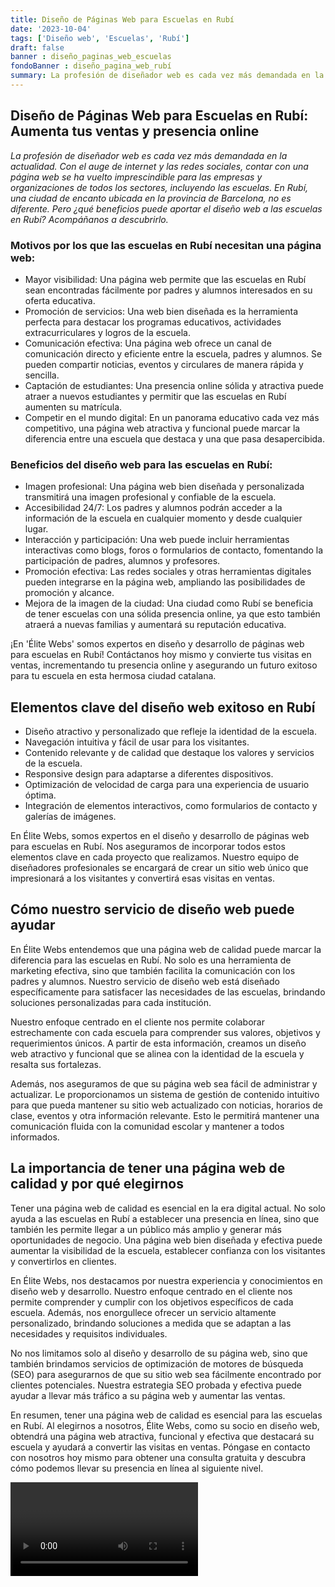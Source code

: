 ```yaml
---
title: Diseño de Páginas Web para Escuelas en Rubí
date: '2023-10-04'
tags: ['Diseño web', 'Escuelas', 'Rubí']
draft: false
banner : diseño_paginas_web_escuelas
fondoBanner : diseño_pagina_web_rubí
summary: La profesión de diseñador web es cada vez más demandada en la actualidad. Con el auge de internet y las redes sociales, contar con una página web se ha vuelto imprescindible para las empresas y organizaciones de todos los sectores, incluyendo las escuelas. En Rubí, una ciudad de encanto ubicada en la provincia de Barcelona, no es diferente. Pero ¿qué beneficios puede aportar el diseño web a las escuelas en Rubí? Acompáñanos a descubrirlo.
---
```


## Diseño de Páginas Web para Escuelas en Rubí: Aumenta tus ventas y presencia online

*La profesión de diseñador web es cada vez más demandada en la actualidad. Con el auge de internet y las redes sociales, contar con una página web se ha vuelto imprescindible para las empresas y organizaciones de todos los sectores, incluyendo las escuelas. En Rubí, una ciudad de encanto ubicada en la provincia de Barcelona, no es diferente. Pero ¿qué beneficios puede aportar el diseño web a las escuelas en Rubí? Acompáñanos a descubrirlo.*

### Motivos por los que las escuelas en Rubí necesitan una página web:

- Mayor visibilidad: Una página web permite que las escuelas en Rubí sean encontradas fácilmente por padres y alumnos interesados en su oferta educativa.
- Promoción de servicios: Una web bien diseñada es la herramienta perfecta para destacar los programas educativos, actividades extracurriculares y logros de la escuela.
- Comunicación efectiva: Una página web ofrece un canal de comunicación directo y eficiente entre la escuela, padres y alumnos. Se pueden compartir noticias, eventos y circulares de manera rápida y sencilla.
- Captación de estudiantes: Una presencia online sólida y atractiva puede atraer a nuevos estudiantes y permitir que las escuelas en Rubí aumenten su matrícula.
- Competir en el mundo digital: En un panorama educativo cada vez más competitivo, una página web atractiva y funcional puede marcar la diferencia entre una escuela que destaca y una que pasa desapercibida.

### Beneficios del diseño web para las escuelas en Rubí:

- Imagen profesional: Una página web bien diseñada y personalizada transmitirá una imagen profesional y confiable de la escuela.
- Accesibilidad 24/7: Los padres y alumnos podrán acceder a la información de la escuela en cualquier momento y desde cualquier lugar.
- Interacción y participación: Una web puede incluir herramientas interactivas como blogs, foros o formularios de contacto, fomentando la participación de padres, alumnos y profesores.
- Promoción efectiva: Las redes sociales y otras herramientas digitales pueden integrarse en la página web, ampliando las posibilidades de promoción y alcance.
- Mejora de la imagen de la ciudad: Una ciudad como Rubí se beneficia de tener escuelas con una sólida presencia online, ya que esto también atraerá a nuevas familias y aumentará su reputación educativa.

¡En 'Élite Webs' somos expertos en diseño y desarrollo de páginas web para escuelas en Rubí! Contáctanos hoy mismo y convierte tus visitas en ventas, incrementando tu presencia online y asegurando un futuro exitoso para tu escuela en esta hermosa ciudad catalana.

<GifSeo />

<Cta />

## Elementos clave del diseño web exitoso en Rubí

- Diseño atractivo y personalizado que refleje la identidad de la escuela.
- Navegación intuitiva y fácil de usar para los visitantes.
- Contenido relevante y de calidad que destaque los valores y servicios de la escuela.
- Responsive design para adaptarse a diferentes dispositivos.
- Optimización de velocidad de carga para una experiencia de usuario óptima.
- Integración de elementos interactivos, como formularios de contacto y galerías de imágenes.

En Élite Webs, somos expertos en el diseño y desarrollo de páginas web para escuelas en Rubí. Nos aseguramos de incorporar todos estos elementos clave en cada proyecto que realizamos. Nuestro equipo de diseñadores profesionales se encargará de crear un sitio web único que impresionará a los visitantes y convertirá esas visitas en ventas.

## Cómo nuestro servicio de diseño web puede ayudar

En Élite Webs entendemos que una página web de calidad puede marcar la diferencia para las escuelas en Rubí. No solo es una herramienta de marketing efectiva, sino que también facilita la comunicación con los padres y alumnos. Nuestro servicio de diseño web está diseñado específicamente para satisfacer las necesidades de las escuelas, brindando soluciones personalizadas para cada institución.

Nuestro enfoque centrado en el cliente nos permite colaborar estrechamente con cada escuela para comprender sus valores, objetivos y requerimientos únicos. A partir de esta información, creamos un diseño web atractivo y funcional que se alinea con la identidad de la escuela y resalta sus fortalezas.

Además, nos aseguramos de que su página web sea fácil de administrar y actualizar. Le proporcionamos un sistema de gestión de contenido intuitivo para que pueda mantener su sitio web actualizado con noticias, horarios de clase, eventos y otra información relevante. Esto le permitirá mantener una comunicación fluida con la comunidad escolar y mantener a todos informados.

## La importancia de tener una página web de calidad y por qué elegirnos

Tener una página web de calidad es esencial en la era digital actual. No solo ayuda a las escuelas en Rubí a establecer una presencia en línea, sino que también les permite llegar a un público más amplio y generar más oportunidades de negocio. Una página web bien diseñada y efectiva puede aumentar la visibilidad de la escuela, establecer confianza con los visitantes y convertirlos en clientes.

En Élite Webs, nos destacamos por nuestra experiencia y conocimientos en diseño web y desarrollo. Nuestro enfoque centrado en el cliente nos permite comprender y cumplir con los objetivos específicos de cada escuela. Además, nos enorgullece ofrecer un servicio altamente personalizado, brindando soluciones a medida que se adaptan a las necesidades y requisitos individuales.

No nos limitamos solo al diseño y desarrollo de su página web, sino que también brindamos servicios de optimización de motores de búsqueda (SEO) para asegurarnos de que su sitio web sea fácilmente encontrado por clientes potenciales. Nuestra estrategia SEO probada y efectiva puede ayudar a llevar más tráfico a su página web y aumentar las ventas.

En resumen, tener una página web de calidad es esencial para las escuelas en Rubí. Al elegirnos a nosotros, Élite Webs, como su socio en diseño web, obtendrá una página web atractiva, funcional y efectiva que destacará su escuela y ayudará a convertir las visitas en ventas. Póngase en contacto con nosotros hoy mismo para obtener una consulta gratuita y descubra cómo podemos llevar su presencia en línea al siguiente nivel.

<Video />

<CtaBot job='Escuelas' city='Rubí'/>

<Gmaps query='Rubí+españa+maps' />